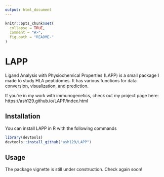 ```yaml
---
output: html_document
---
```


<!-- README.md is generated from README.Rmd. Please edit that file -->

```r
knitr::opts_chunk$set(
  collapse = TRUE,
  comment = "#>",
  fig.path = "README-"
)
```

# LAPP

Ligand Analysis with Physiochemical Properties (LAPP) is a small package I made to study HLA peptidomes. It has various functions for data conversion, visualization, and prediction. 

If you're in my work with immunogenetics, check out my project page here: https://ash129.github.io/LAPP/index.html

## Installation

You can install LAPP in R with the following commands

```r
library(devtools)
devtools::install_github("ash129/LAPP")
```

## Usage

The package vignette is still under construction. Check again soon!

